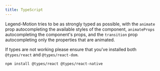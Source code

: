 ```yaml
---
title: TypeScript
---
```


Legend-Motion tries to be as strongly typed as possible, with the `animate` prop autocompleting the available styles of the component, `animateProps` autocompleting the component's props, and the `transition` prop autocompleting only the properties that are animated.

If types are not working please ensure that you've installed both `@types/react` and `@types/react-dom`.

```npm
npm install @types/react @types/react-native
```
